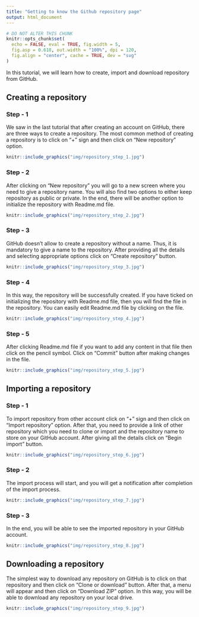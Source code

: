 ```yaml
---
title: "Getting to know the Github repository page"
output: html_document
---
```


```r
# DO NOT ALTER THIS CHUNK
knitr::opts_chunk$set(
  echo = FALSE, eval = TRUE, fig.width = 5,
  fig.asp = 0.618, out.width = "100%", dpi = 120,
  fig.align = "center", cache = TRUE, dev = "svg"
)
```

In this tutorial, we will learn how to create, import and download repository from GitHub.

## Creating a repository

### Step - 1

We saw in the last tutorial that after creating an account on GitHub, there are three ways to create a repository. The most common method of creating a repository is to click on "+" sign and then click on "New repository" option. 

```r
knitr::include_graphics("img/repository_step_1.jpg")
```

### Step - 2

After clicking on "New repository" you will go to a new screen where you need to give a repository name. You will also find two options to either keep repository as public or private. In the end, there will be another option to initialize the repository with Readme.md file.  

```r
knitr::include_graphics("img/repository_step_2.jpg")
```

### Step - 3

GitHub doesn't allow to create a repository without a name. Thus, it is mandatory to give a name to the repository. After providing all the details and selecting appropriate options click on "Create repository" button. 

```r
knitr::include_graphics("img/repository_step_3.jpg")
```

### Step - 4

In this way, the repository will be successfully created. If you have ticked on initializing the repository with Readme.md file, then you will find the file in the repository. You can easily edit Readme.md file by clicking on the file.

```r
knitr::include_graphics("img/repository_step_4.jpg")
```

### Step - 5

After clicking Readme.md file if you want to add any content in that file then click on the pencil symbol. Click on "Commit" button after making changes in the file.

```r
knitr::include_graphics("img/repository_step_5.jpg")
```

## Importing a repository

### Step - 1

To import repository from other account click on "+" sign and then click on "Import repository" option. After that, you need to provide a link of other repository which you need to clone or import and the repository name to store on your GitHub account. After giving all the details click on "Begin import" button. 

```r
knitr::include_graphics("img/repository_step_6.jpg")
```

### Step - 2

The import process will start, and you will get a notification after completion of the import process. 

```r
knitr::include_graphics("img/repository_step_7.jpg")
```

### Step - 3

In the end, you will be able to see the imported repository in your GitHub account.

```r
knitr::include_graphics("img/repository_step_8.jpg")
```

## Downloading a repository 

The simplest way to download any repository on GitHub is to click on that repository and then click on "Clone or download" button. After that, a menu will appear and then click on "Download ZIP" option. In this way, you will be able to download any repository on your local drive. 

```r
knitr::include_graphics("img/repository_step_9.jpg")
```
